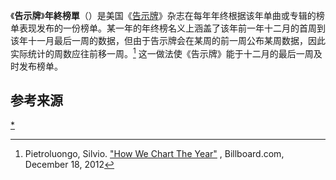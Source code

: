 {{expand|time=2017-01-18T03:35:57+00:00}}
{{refimprove|time=2017-01-18T03:35:57+00:00}}
《'''告示牌'''》'''年終榜單'''（{{lang-en|''Billboard'' Year-End}}）是美国《[[告示牌_(雜誌)|告示牌]]》杂志在每年年终根据该年单曲或专辑的榜单表现发布的一份榜单。某一年的年终榜名义上涵盖了该年前一年十二月的首周到该年十一月最后一周的数据，但由于告示牌会在某周的前一周公布某周数据，因此实际统计的周数应往前移一周。<ref>Pietroluongo, Silvio. [http://www.billboard.com/articles/news/1481472/the-best-of-2012-the-year-in-music "How We Chart The Year"] {{Wayback|url=http://www.billboard.com/articles/news/1481472/the-best-of-2012-the-year-in-music |date=20151127083426 }}, Billboard.com, December 18, 2012</ref> 这一做法使《告示牌》能于十二月的最后一周及时发布榜单。

==参考来源==
{{reflist}}

{{Hot 100 year-end charts}}
{{Billboard}}
[[Category:告示牌榜单|*]]

{{音樂小作品}}